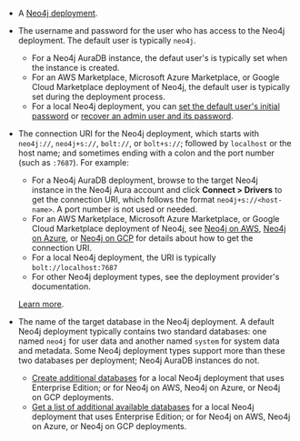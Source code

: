 - A [Neo4j deployment](https://neo4j.com/deployment-center/).
- The username and password for the user who has access to the Neo4j deployment. The default user is typically `neo4j`.

  - For a Neo4j AuraDB instance, the defaut user's is typically set when the instance is created.
  - For an AWS Marketplace, Microsoft Azure Marketplace, or Google Cloud Marketplace deployment of Neo4j, the default user is typically set during the deployment process.
  - For a local Neo4j deployment, you can [set the default user's initial password](https://neo4j.com/docs/operations-manual/current/configuration/set-initial-password/) or [recover an admin user and its password](https://neo4j.com/docs/operations-manual/current/authentication-authorization/password-and-user-recovery/).

- The connection URI for the Neo4j deployment, which starts with `neo4j://`, `neo4j+s://`, `bolt://`, or `bolt+s://`; followed by `localhost` or the host name; and sometimes ending with a colon and the port number (such as `:7687`). For example:

  - For a Neo4j AuraDB deployment, browse to the target Neo4j instance in the Neo4j Aura account and click **Connect > Drivers** to get the connection URI, which follows the format `neo4j+s://<host-name>`. A port number is not used or needed.
  - For an AWS Marketplace, Microsoft Azure Marketplace, or Google Cloud Marketplace deployment of Neo4j, see 
    [Neo4j on AWS](https://neo4j.com/docs/operations-manual/current/cloud-deployments/neo4j-aws/),
    [Neo4j on Azure](https://neo4j.com/docs/operations-manual/current/cloud-deployments/neo4j-azure/), or 
    [Neo4j on GCP](https://neo4j.com/docs/operations-manual/current/cloud-deployments/neo4j-gcp/) 
    for details about how to get the connection URI.
  - For a local Neo4j deployment, the URI is typically `bolt://localhost:7687`
  - For other Neo4j deployment types, see the deployment provider's documentation.

  [Learn more](https://neo4j.com/docs/browser-manual/current/operations/dbms-connection).

- The name of the target database in the Neo4j deployment. A default Neo4j deployment typically contains two standard databases: one named `neo4j` for user data and another 
  named `system` for system data and metadata. Some Neo4j deployment types support more than these two databases per deployment; 
  Neo4j AuraDB instances do not.  

  - [Create additional databases](https://neo4j.com/docs/operations-manual/current/database-administration/standard-databases/create-databases/) 
    for a local Neo4j deployment that uses Enterprise Edition; or for Neo4j on AWS, Neo4j on Azure, or Neo4j on GCP deployments. 
  - [Get a list of additional available databases](https://neo4j.com/docs/operations-manual/current/database-administration/standard-databases/listing-databases/) 
    for a local Neo4j deployment that uses Enterprise Edition; or for Neo4j on AWS, Neo4j on Azure, or Neo4j on GCP deployments.